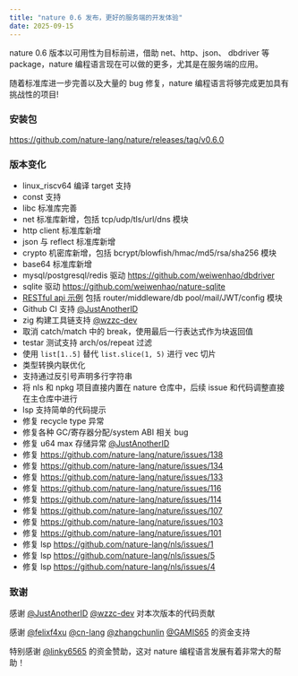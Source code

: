 ```yaml
---
title: "nature 0.6 发布，更好的服务端的开发体验"
date: 2025-09-15
---
```


nature 0.6 版本以可用性为目标前进，借助 net、http、json、 dbdriver 等 package，nature 编程语言现在可以做的更多，尤其是在服务端的应用。

随着标准库进一步完善以及大量的 bug 修复，nature 编程语言将够完成更加具有挑战性的项目!

### 安装包

https://github.com/nature-lang/nature/releases/tag/v0.6.0

### 版本变化

- linux_riscv64 编译 target 支持
- const 支持
- libc 标准库完善
- net 标准库新增，包括 tcp/udp/tls/url/dns 模块
- http client 标准库新增
- json 与 reflect 标准库新增
- crypto 机密库新增，包括 bcrypt/blowfish/hmac/md5/rsa/sha256 模块
- base64 标准库新增
- mysql/postgresql/redis 驱动 https://github.com/weiwenhao/dbdriver
- sqlite 驱动 https://github.com/weiwenhao/nature-sqlite
- [RESTful api 示例](https://github.com/weiwenhao/emoji-api) 包括 router/middleware/db pool/mail/JWT/config 模块
- Github CI 支持 [@JustAnotherID](https://github.com/JustAnotherID)
- zig 构建工具链支持 [@wzzc-dev](https://github.com/wzzc-dev)
- 取消 catch/match 中的 break，使用最后一行表达式作为块返回值
- testar 测试支持 arch/os/repeat 过滤
- 使用 `list[1..5]` 替代 `list.slice(1, 5)` 进行 vec 切片
- 类型转换内联优化
- 支持通过反引号声明多行字符串
- 将 nls 和 npkg 项目直接内置在 nature 仓库中，后续 issue 和代码调整直接在主仓库中进行
- lsp 支持简单的代码提示
- 修复 recycle type 异常
- 修复各种 GC/寄存器分配/system ABI 相关 bug
- 修复 u64 max 存储异常 [@JustAnotherID](https://github.com/JustAnotherID)
- 修复 https://github.com/nature-lang/nature/issues/138
- 修复 https://github.com/nature-lang/nature/issues/134
- 修复 https://github.com/nature-lang/nature/issues/133
- 修复 https://github.com/nature-lang/nature/issues/116
- 修复 https://github.com/nature-lang/nature/issues/114
- 修复 https://github.com/nature-lang/nature/issues/107
- 修复 https://github.com/nature-lang/nature/issues/103
- 修复 https://github.com/nature-lang/nature/issues/101
- 修复 lsp https://github.com/nature-lang/nls/issues/1
- 修复 lsp https://github.com/nature-lang/nls/issues/5
- 修复 lsp https://github.com/nature-lang/nls/issues/4


### 致谢

感谢 [@JustAnotherID](https://github.com/JustAnotherID)  [@wzzc-dev](https://github.com/wzzc-dev) 对本次版本的代码贡献

感谢 [@felixf4xu](https://github.com/felixf4xu) [@cn-lang](https://github.com/cn-lang) [@zhangchunlin](https://github.com/zhangchunlin) [@GAMIS65](https://github.com/GAMIS65)  的资金支持

特别感谢 [@linky6565](https://github.com/linky6565) 的资金赞助，这对 nature 编程语言发展有着非常大的帮助！